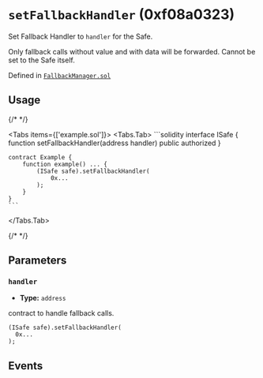 


# `setFallbackHandler` (0xf08a0323)



Set Fallback Handler to `handler` for the Safe.

Only fallback calls without value and with data will be forwarded.
<OnlySafeTxCallout />
Cannot be set to the Safe itself.




Defined in [`FallbackManager.sol`](https://github.com/safe-global/safe-smart-account/tree/v1.4.1/contracts/base/FallbackManager.sol#L50)


## Usage

{/* <!-- vale off --> */}

<Tabs items={['example.sol']}>
  <Tabs.Tab>
    ```solidity
    interface ISafe {
        function setFallbackHandler(address handler) public authorized
    }

    contract Example {
        function example() ... {
            (ISafe safe).setFallbackHandler(
                0x...
            );
        }
    }
    ```
  </Tabs.Tab>
</Tabs>

{/* <!-- vale on --> */}



## Parameters

### `handler`

  - **Type:** `address`

  contract to handle fallback calls.

  ```solidity focus=2
  (ISafe safe).setFallbackHandler(
    0x...
  );
  ```




## Events

<ChangedFallbackHandler />

